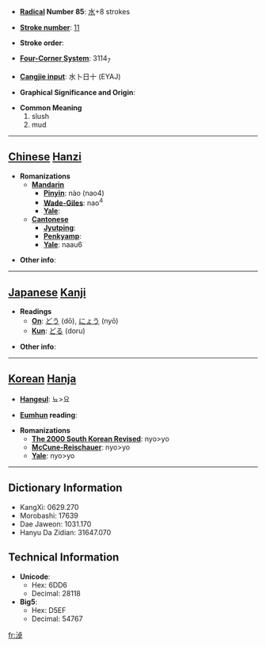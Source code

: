 * '''[[Wiktionary:Chinese radical index| Radical]] Number 85''': [[Wiktionary:Chinese radical index 水|水]]+8 strokes

* '''[[Wiktionary:Chinese total strokes index|Stroke number]]''': [[Wiktionary:Chinese total strokes index 11|11]]

* '''Stroke order''': 

* '''[[Wiktionary:Chinese four corner index|Four-Corner System]]''': 3114<sub>7</sub>

* '''[[Wiktionary:Chinese Cangjie index|Cangjie input]]''': 水卜日十 (EYAJ)

* '''Graphical Significance and Origin''': 

* '''Common Meaning'''
*#slush
*# mud


----

== [[Chinese]] [[Hanzi]] ==

* '''Romanizations'''
** '''[[Mandarin]]'''
*** '''[[Pinyin]]''': nào (nao4)
*** '''[[Wade-Giles]]''': nao<sup>4</sup>
*** '''[[Yale]]''': 
** '''[[Cantonese]]'''
*** '''[[Jyutping]]''':
*** '''[[Penkyamp]]''': 
*** '''[[Yale]]''': naau6

* '''Other info''': 

----

== [[Japanese]] [[Kanji]] ==

* '''Readings'''
** '''[[On]]''': [[どう]] (dō), [[にょう]] (nyō)
** '''[[Kun]]''': [[どる]] (doru)

* '''Other info''':  

----

== [[Korean]] [[Hanja]] ==

* '''[[Hangeul]]''': 뇨>요

* '''[[Eumhun]] reading''': 

* '''Romanizations'''
** '''[[The 2000 South Korean Revised Romanization|The 2000 South Korean Revised]]''': nyo>yo
** '''[[McCune-Reischauer]]''': nyo>yo
** '''[[Yale]]''': nyo>yo

----

== Dictionary Information ==

* KangXi: 0629.270
* Morobashi: 17639
* Dae Jaweon: 1031.170
* Hanyu Da Zidian: 31647.070

== Technical Information ==

* '''Unicode''':
** Hex: 6DD6
** Decimal: 28118
* '''Big5''':
** Hex: D5EF
** Decimal: 54767

[[fr:淖]]
